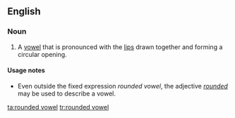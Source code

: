 ==English==
{{wikipedia}}

===Noun===
{{en-noun|head=[[rounded]] [[vowel]]}}

# {{context|linguistics|lang=en}} A [[vowel]] that is pronounced with the [[lip]]s drawn together and forming a circular opening.

====Usage notes====
* Even outside the fixed expression ''rounded vowel'', the adjective ''[[rounded]]'' may be used to describe a vowel.

[[ta:rounded vowel]]
[[tr:rounded vowel]]